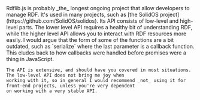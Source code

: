 
<Content>
    Rdflib.js is probably _the_ longest ongoing project that allow developers to manage RDF. It's used in many projects,
    such as [the SolidOS project](https://github.com/SolidOS/solidos). Its API consists of low-level and high-level
    parts. The lower level API requires a healthy bit of understanding RDF, while the higher level API allows you to
    interact with RDF resources more easily. I would argue that the form of some of the functions are a bit outdated,
    such as `serialize` where the last parameter is a callback function. This eludes back to how callbacks were handled
    before promises were a thing in JavaScript.

    The API is extensive, and should have you covered in most situations. The low-level API does not bring me joy when
    working with it, so in general I would recommend _not_ using it for front-end projects, unless you're very dependent
    on working with a very stable API.
</Content>